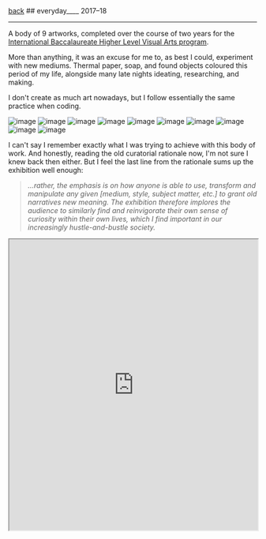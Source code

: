 
<div className="heading">
  <a className="back" href="/"><LeftArrow />back</a>
  ## everyday____
  <span>2017–18</span>
</div>

<hr />

A body of 9 artworks, completed over the course of two years for the [International Baccalaureate Higher Level Visual Arts program](https://www.ibo.org/programmes/diploma-programme/curriculum/the-arts/visual-arts/).

More than anything, it was an excuse for me to, as best I could, experiment with new mediums. Thermal paper, soap, and found objects coloured this period of my life, alongside many late nights ideating, researching, and making.

I don't create as much art nowadays, but I follow essentially the same practice when coding.

![image](https://yihui-work.s3.us-east-2.amazonaws.com/everyday_view_1.webp)
![image](https://yihui-work.s3.us-east-2.amazonaws.com/everyday_view_2.webp)
![image](https://yihui-work.s3.us-east-2.amazonaws.com/everyday_movement.webp)
![image](https://yihui-work.s3.us-east-2.amazonaws.com/everyday_trash.webp)
![image](https://yihui-work.s3.us-east-2.amazonaws.com/everyday_crowds.webp)
![image](https://yihui-work.s3.us-east-2.amazonaws.com/everyday_modernism.webp)
![image](https://yihui-work.s3.us-east-2.amazonaws.com/everyday_transactions.webp)
![image](https://yihui-work.s3.us-east-2.amazonaws.com/everyday_pantry.webp)
![image](https://yihui-work.s3.us-east-2.amazonaws.com/everyday_war.webp)
![image](https://yihui-work.s3.us-east-2.amazonaws.com/everyday_news.webp)

I can't say I remember exactly what I was trying to achieve with this body of work. And honestly, reading the old curatorial rationale now, I'm not sure I knew back then either. But I feel the last line from the rationale sums up the exhibition well enough:

> _...rather, the emphasis is on how anyone is able to use, transform and manipulate any given [medium, style, subject matter, etc.] to grant old narratives new meaning. The exhibition therefore implores the audience to similarly find and reinvigorate their own sense of curiosity within their own lives, which I find important in our increasingly hustle-and-bustle society._

<iframe
  className="iframe"
  style={{ border: "none" }}
  width="100%"
  height="590"
  src="https://www.are.na/yihui-h/everyday__/embed"
  title="IB HL VA Exhibition (2018) at School of the Arts, Singapore"
></iframe>
